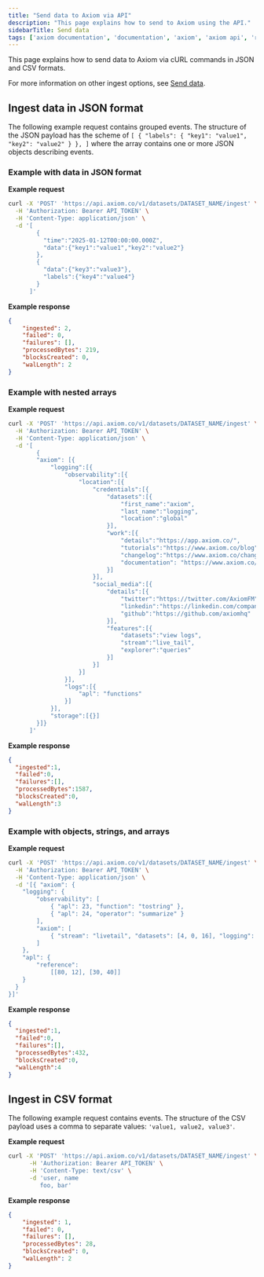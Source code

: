 ```yaml
---
title: "Send data to Axiom via API"
description: "This page explains how to send to Axiom using the API."
sidebarTitle: Send data
tags: ['axiom documentation', 'documentation', 'axiom', 'axiom api', 'rest api', 'rest', 'authorization', 'headers', 'send data', 'ingesting', 'json', 'arrays', 'nested arrays', 'objects', 'strings', 'csv', 'response']
---
```



This page explains how to send data to Axiom via cURL commands in JSON and CSV formats.

For more information on other ingest options, see [Send data](send-data/ingest).

<Prerequisites />

## Ingest data in JSON format

The following example request contains grouped events. The structure of the JSON payload has the scheme of `[ { "labels": { "key1": "value1", "key2": "value2" } }, ]` where the array contains one or more JSON objects describing events.

### Example with data in JSON format

**Example request**

```bash
curl -X 'POST' 'https://api.axiom.co/v1/datasets/DATASET_NAME/ingest' \
  -H 'Authorization: Bearer API_TOKEN' \
  -H 'Content-Type: application/json' \
  -d '[
        {
          "time":"2025-01-12T00:00:00.000Z",
          "data":{"key1":"value1","key2":"value2"}
        },
        {
          "data":{"key3":"value3"},
          "labels":{"key4":"value4"}
        }
      ]'
```

<ReplaceDatasetToken />

**Example response**

```json
{
    "ingested": 2,
    "failed": 0,
    "failures": [],
    "processedBytes": 219,
    "blocksCreated": 0,
    "walLength": 2
}
```

### Example with nested arrays

**Example request**

```bash
curl -X 'POST' 'https://api.axiom.co/v1/datasets/DATASET_NAME/ingest' \
  -H 'Authorization: Bearer API_TOKEN' \
  -H 'Content-Type: application/json' \
  -d '[
        {
        "axiom": [{
            "logging":[{
                "observability":[{
                    "location":[{
                        "credentials":[{
                            "datasets":[{
                                "first_name":"axiom",
                                "last_name":"logging",
                                "location":"global"
                            }],
                            "work":[{
                                "details":"https://app.axiom.co/",
                                "tutorials":"https://www.axiom.co/blog",
                                "changelog":"https://www.axiom.co/changelog",
                                "documentation": "https://www.axiom.co/docs"
                            }]
                        }],
                        "social_media":[{
                            "details":[{
                                "twitter":"https://twitter.com/AxiomFM",
                                "linkedin":"https://linkedin.com/company/axiomhq",
                                "github":"https://github.com/axiomhq"
                            }],
                            "features":[{
                                "datasets":"view logs",
                                "stream":"live_tail",
                                "explorer":"queries"
                            }]
                        }]
                    }]
                }],
                "logs":[{
                    "apl": "functions"
                }]
            }],
            "storage":[{}]
        }]}
      ]'
```

<ReplaceDatasetToken />

**Example response**

```json
{
  "ingested":1,
  "failed":0,
  "failures":[],
  "processedBytes":1587,
  "blocksCreated":0,
  "walLength":3
}
```

### Example with objects, strings, and arrays

**Example request**

```bash
curl -X 'POST' 'https://api.axiom.co/v1/datasets/DATASET_NAME/ingest' \
  -H 'Authorization: Bearer API_TOKEN' \
  -H 'Content-Type: application/json' \
  -d '[{ "axiom": {
    "logging": {
        "observability": [
            { "apl": 23, "function": "tostring" },
            { "apl": 24, "operator": "summarize" }
        ],
        "axiom": [
            { "stream": "livetail", "datasets": [4, 0, 16], "logging": "observability", "metrics": 8, "dashboard": 10, "alerting": "kubernetes" }
        ]
    },
    "apl": {
        "reference":
            [[80, 12], [30, 40]]
    }
  }
}]'
```

<ReplaceDatasetToken />

**Example response**

```json
{
  "ingested":1,
  "failed":0,
  "failures":[],
  "processedBytes":432,
  "blocksCreated":0,
  "walLength":4
}
```

## Ingest in CSV format

The following example request contains events. The structure of the CSV payload uses a comma to separate values: `'value1, value2, value3'`.

**Example request**

```bash
curl -X 'POST' 'https://api.axiom.co/v1/datasets/DATASET_NAME/ingest' \
      -H 'Authorization: Bearer API_TOKEN' \
      -H 'Content-Type: text/csv' \
      -d 'user, name
         foo, bar'
```

**Example response**

```json
{
    "ingested": 1,
    "failed": 0,
    "failures": [],
    "processedBytes": 28,
    "blocksCreated": 0,
    "walLength": 2
}
```